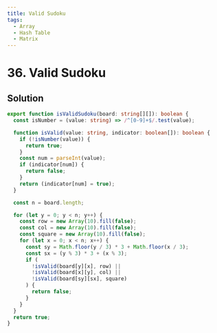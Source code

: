```yaml
---
title: Valid Sudoku
tags:
  - Array
  - Hash Table
  - Matrix
---
```


# 36. Valid Sudoku

<Badges>
  <LevelBadge level="medium" />
  <TopicBadge name="Array" slug="array" />
  <TopicBadge name="Hash Table" slug="hash-table" />
  <TopicBadge name="Matrix" slug="matrix" />
</Badges>

## Solution

```typescript filename="solution.ts" copy
export function isValidSudoku(board: string[][]): boolean {
  const isNumber = (value: string) => /^[0-9]+$/.test(value);

  function isValid(value: string, indicator: boolean[]): boolean {
    if (!isNumber(value)) {
      return true;
    }
    const num = parseInt(value);
    if (indicator[num]) {
      return false;
    }
    return (indicator[num] = true);
  }

  const n = board.length;

  for (let y = 0; y < n; y++) {
    const row = new Array(10).fill(false);
    const col = new Array(10).fill(false);
    const square = new Array(10).fill(false);
    for (let x = 0; x < n; x++) {
      const sy = Math.floor(y / 3) * 3 + Math.floor(x / 3);
      const sx = (y % 3) * 3 + (x % 3);
      if (
        !isValid(board[y][x], row) ||
        !isValid(board[x][y], col) ||
        !isValid(board[sy][sx], square)
      ) {
        return false;
      }
    }
  }
  return true;
}
```

<ProblemLink
  codingSite="leetcode"
  href="https://leetcode.com/problems/valid-sudoku/"
  title="Valid Sudoku"
/>
